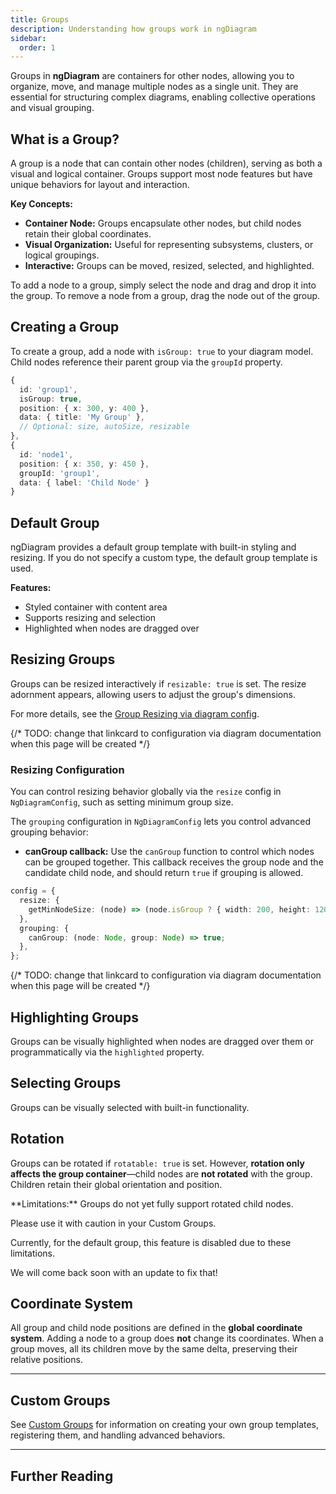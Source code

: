 ```yaml
---
title: Groups
description: Understanding how groups work in ngDiagram
sidebar:
  order: 1
---
```



Groups in **ngDiagram** are containers for other nodes, allowing you to organize, move, and manage multiple nodes as a single unit.
They are essential for structuring complex diagrams, enabling collective operations and visual grouping.

## What is a Group?

A group is a node that can contain other nodes (children), serving as both a visual and logical container.
Groups support most node features but have unique behaviors for layout and interaction.

**Key Concepts:**

- **Container Node:** Groups encapsulate other nodes, but child nodes retain their global coordinates.
- **Visual Organization:** Useful for representing subsystems, clusters, or logical groupings.
- **Interactive:** Groups can be moved, resized, selected, and highlighted.

To add a node to a group, simply select the node and drag and drop it into the group.
To remove a node from a group, drag the node out of the group.

## Creating a Group

To create a group, add a node with `isGroup: true` to your diagram model.
Child nodes reference their parent group via the `groupId` property.

```typescript {3,11}
{
  id: 'group1',
  isGroup: true,
  position: { x: 300, y: 400 },
  data: { title: 'My Group' },
  // Optional: size, autoSize, resizable
},
{
  id: 'node1',
  position: { x: 350, y: 450 },
  groupId: 'group1',
  data: { label: 'Child Node' }
}
```

## Default Group

ngDiagram provides a default group template with built-in styling and resizing.
If you do not specify a custom type, the default group template is used.

**Features:**

- Styled container with content area
- Supports resizing and selection
- Highlighted when nodes are dragged over

<Groups />

## Resizing Groups

Groups can be resized interactively if `resizable: true` is set.
The resize adornment appears, allowing users to adjust the group's dimensions.

For more details, see the [Group Resizing via diagram config](/docs/internals/nodes/groups/#resizing-configuration).

{/* TODO: change that linkcard to configuration via diagram documentation when this page will be created */}

<LinkCard
  icon="list-format"
  title="Diagram configuration"
  href="/docs/internals/nodes/resizing/#configuring-resizing-via-diagram-config"
  description="Read more about configuring via diagram config"
/>

### Resizing Configuration

You can control resizing behavior globally via the `resize` config in `NgDiagramConfig`, such as setting minimum group size.

The `grouping` configuration in `NgDiagramConfig` lets you control advanced grouping behavior:

- **canGroup callback:**
  Use the `canGroup` function to control which nodes can be grouped together.
  This callback receives the group node and the candidate child node, and should return `true` if grouping is allowed.

```typescript {3,6,7}
config = {
  resize: {
    getMinNodeSize: (node) => (node.isGroup ? { width: 200, height: 120 } : { width: 80, height: 40 }),
  },
  grouping: {
    canGroup: (node: Node, group: Node) => true;
  },
};
```

{/* TODO: change that linkcard to configuration via diagram documentation when this page will be created */}

<LinkCard
  icon="list-format"
  title="Diagram configuration"
  href="/docs/internals/nodes/resizing/#configuring-resizing-via-diagram-config"
  description="Read more about configuring resizing via diagram config"
/>

## Highlighting Groups

Groups can be visually highlighted when nodes are dragged over them or programmatically via the `highlighted` property.

## Selecting Groups

Groups can be visually selected with built-in functionality.

<LinkCard
  icon="list-format"
  title="Selection"
  href="/docs/internals/nodes/selection"
  description="Read more about Selection"
/>

## Rotation

Groups can be rotated if `rotatable: true` is set.
However, **rotation only affects the group container**—child nodes are **not rotated** with the group.
Children retain their global orientation and position.

<Aside type="caution">
**Limitations:** Groups do not yet fully support rotated child nodes.

Please use it with caution in your Custom Groups.

Currently, for the default group, this feature is disabled due to these limitations.

We will come back soon with an update to fix that!

</Aside>

## Coordinate System

All group and child node positions are defined in the **global coordinate system**.
Adding a node to a group does **not** change its coordinates.
When a group moves, all its children move by the same delta, preserving their relative positions.

---

## Custom Groups

See [Custom Groups](/docs/internals/nodes/custom-groups) for information on creating your own group templates, registering them, and handling advanced behaviors.

---

## Further Reading

<LinkCard
  icon="list-format"
  title="Nodes"
  href="/docs/internals/nodes/nodes"
  description="Learn more about node features"
/>
<LinkCard
  icon="list-format"
  title="Custom Nodes"
  href="/docs/internals/nodes/custom-nodes"
  description="Create custom node templates"
/>
<LinkCard
  icon="list-format"
  title="Resizing"
  href="/docs/internals/nodes/resizing"
  description="Learn about resizing nodes and groups"
/>
